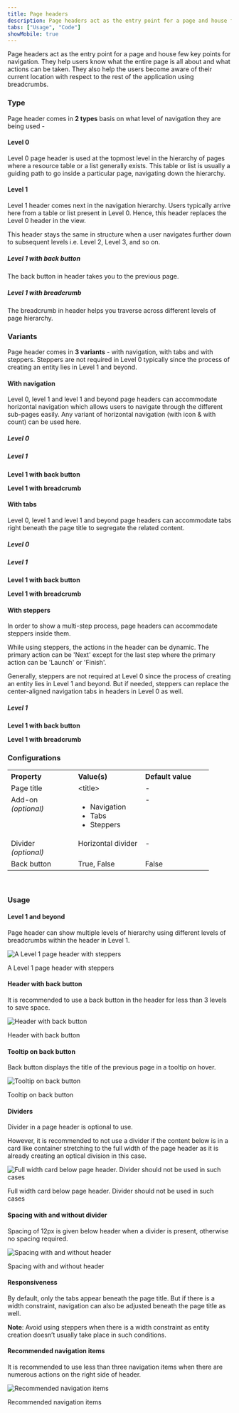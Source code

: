```yaml
---
title: Page headers
description: Page headers act as the entry point for a page and house few key points for navigation.
tabs: ["Usage", "Code"]
showMobile: true
---
```


Page headers act as the entry point for a page and house few key points for navigation. They help users know what the entire page is all about and what actions can be taken. They also help the users become aware of their current location with respect to the rest of the application using breadcrumbs.

### Type
Page header comes in **2 types** basis on what level of navigation they are being used -

#### Level 0
Level 0 page header is used at the topmost level in the hierarchy of pages where a resource table or a list generally exists. This table or list is usually a guiding path to go inside a particular page, navigating down the hierarchy.
<Preview name="components-pageheader-level-0-level-0-with-navigation--level-0-with-navigation" />

#### Level 1
Level 1 header comes next in the navigation hierarchy. Users typically arrive here from a table or list present in Level 0. Hence, this header replaces the Level 0 header in the view.

This header stays the same in structure when a user navigates further down to subsequent levels i.e. Level 2, Level 3, and so on.

##### Level 1 with back button
The back button in header takes you to the previous page.

<Preview name="components-pageheader-level-1-with-back-button-with-navigation--with-navigation" />

##### Level 1 with breadcrumb
The breadcrumb in header helps you traverse across different levels of page hierarchy.

<Preview name="components-pageheader-level-1-with-breadcrumb-level-1-with-stepper--level-1-with-stepper" />

### Variants
Page header comes in **3 variants** - with navigation, with tabs and with steppers. Steppers are not required in Level 0 typically since the process of creating an entity lies in Level 1 and beyond.

#### With navigation
Level 0, level 1 and level 1 and beyond page headers can accommodate horizontal navigation which allows users to navigate through the different sub-pages easily. Any variant of horizontal navigation (with icon & with count) can be used here.

##### Level 0
<Preview name="components-pageheader-level-0-level-0-with-navigation--level-0-with-navigation" />

##### Level 1

**Level 1 with back button**
<Preview name="components-pageheader-level-1-with-back-button-with-navigation--with-navigation" />

**Level 1 with breadcrumb**
<Preview name="components-pageheader-level-1-with-breadcrumb-level-1-with-navigation--level-1-with-navigation"  />

#### With tabs
Level 0, level 1 and level 1 and beyond page headers can accommodate tabs right beneath the page title to segregate the related content.

##### Level 0
<Preview name="components-pageheader-level-0-level-0-with-filter--level-0-with-filter" />

##### Level 1

**Level 1 with back button**
<Preview name="components-pageheader-level-1-with-back-button-with-tabs--with-tabs" />

**Level 1 with breadcrumb**
<Preview name="components-pageheader-level-1-with-breadcrumb-level-1-with-filter--level-1-with-filter" />

#### With steppers
In order to show a multi-step process, page headers can accommodate steppers inside them.  

While using steppers, the actions in the header can be dynamic. The primary action can be 'Next' except for the last step where the primary action can be 'Launch' or 'Finish'.

Generally, steppers are not required at Level 0 since the process of creating an entity lies in Level 1 and beyond. But if needed, steppers can replace the center-aligned navigation tabs in headers in Level 0 as well.

##### Level 1

**Level 1 with back button**
<Preview name="components-pageheader-level-1-with-back-button-with-stepper--with-stepper" />

**Level 1 with breadcrumb**
<Preview name="components-pageheader-level-1-with-breadcrumb-level-1-with-stepper--level-1-with-stepper" />

### Configurations
<table style="width: 100%">
  <tbody>
    <tr>
      <th style="width:33%; text-align: left;">Property</th>
      <th style="width:33%; text-align: left;">Value(s)</th>
      <th style="width:33%; text-align: left;">Default value</th>
    </tr>
    <tr style="vertical-align: top">
      <td>Page title</td>
      <td>&#60;title&#62;</td>
      <td>-</td>
    </tr>
    <tr style="vertical-align: top">
      <td>Add-on<br/><em>(optional)</em></td>
      <td>
          <ul>
              <li>Navigation</li>
              <li>Tabs</li>
              <li>Steppers</li>
          </ul>
      </td>
      <td>-</td>
    </tr>
    <tr style="vertical-align: top">
      <td>Divider<br/><em>(optional)</em></td>
      <td>Horizontal divider</td>
      <td>-</td>
    </tr>
    <tr style="vertical-align: top">
      <td>Back button</td>
      <td>True, False</td>
      <td>False</td>
    </tr>
  </tbody>
</table>
<br/>

### Usage
#### Level 1 and beyond
Page header can show multiple levels of hierarchy using different levels of breadcrumbs within the header in Level 1.

![A Level 1 page header with steppers](./images/pageHeaders-1.png)
<Caption> A Level 1 page header with steppers </Caption>

<br/>

#### Header with back button
It is recommended to use a back button in the header for less than 3 levels to save space.

![Header with back button](./images/header-with-back-button.png)
<Caption>Header with back button</Caption>

<br/>

#### Tooltip on back button
Back button displays the title of the previous page in a tooltip on hover.

![Tooltip on back button](./images/tooltip-on-back-button.png)
<Caption>Tooltip on back button</Caption>

<br/>

#### Dividers
Divider in a page header is optional to use.

However, it is recommended to not use a divider if the content below is in a card like container stretching to the full width of the page header as it is already creating an optical division in this case.

![Full width card below page header. Divider should not be used in such cases](./images/pageHeaders-4.png)
<Caption> Full width card below page header. Divider should not be used in such cases </Caption>

<br/>

#### Spacing with and without divider
Spacing of 12px is given below header when a divider is present, otherwise no spacing required.

![Spacing with and without header](./images/spacing-with-and-without-header.png)
<Caption>Spacing with and without header</Caption>

<br/>

#### Responsiveness
By default, only the tabs appear beneath the page title. But if there is a width constraint, navigation can also be adjusted beneath the page title as well.

**Note**: Avoid using steppers when there is a width constraint as entity creation doesn’t usually take place in such conditions.

#### Recommended navigation items
It is recommended to use less than three navigation items when there are numerous actions on the right side of header.

![Recommended navigation items](./images/recommended-navigation-items.png)
<Caption>Recommended navigation items</Caption>
